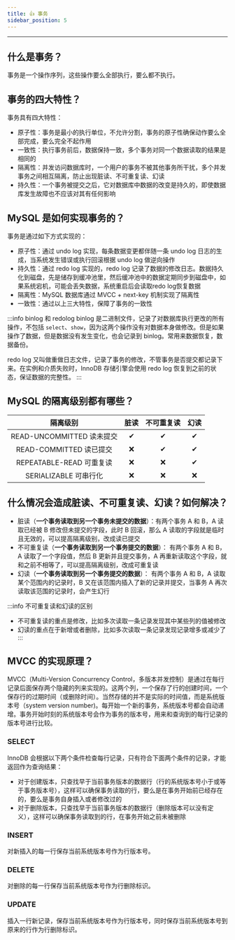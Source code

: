 ```yaml
---
title: 👍 事务
sidebar_position: 5
---
```


----

## 什么是事务？

事务是一个操作序列，这些操作要么全部执行，要么都不执行。

## 事务的四大特性？

事务具有四大特性：

- 原子性：事务是最小的执行单位，不允许分割，事务的原子性确保动作要么全部完成，要么完全不起作用
- 一致性：执行事务前后，数据保持一致，多个事务对同一个数据读取的结果是相同的
- 隔离性：并发访问数据库时，一个用户的事务不被其他事务所干扰，多个并发事务之间相互隔离，防止出现脏读、不可重复读、幻读
- 持久性：一个事务被提交之后，它对数据库中数据的改变是持久的，即使数据库发生故障也不应该对其有任何影响

## MySQL 是如何实现事务的？

事务是通过如下方式实现的：

- 原子性：通过 undo log 实现，每条数据变更都伴随一条 undo log 日志的生成，当系统发生错误或执行回滚根据 undo log 做逆向操作
- 持久性：通过 redo log 实现的，redo log 记录了数据的修改日志。数据持久化到磁盘，先是储存到缓冲池里，然后缓冲池中的数据定期同步到磁盘中，如果系统宕机，可能会丢失数据，系统重启后会读取redo log恢复数据
- 隔离性：MySQL 数据库通过 MVCC + next-key 机制实现了隔离性
- 一致性：通过以上三大特性，保障了事务的一致性

:::info binlog 和 redolog
binlog 是二进制文件，记录了对数据库执行更改的所有操作，不包括 `select`、`show`，因为这两个操作没有对数据本身做修改。但是如果操作了数据，但是数据没有发生变化，也会记录到 binlog。常用来数据恢复，数据备份。

redo log 又叫做重做日志文件，记录了事务的修改，不管事务是否提交都记录下来。在实例和介质失败时，InnoDB 存储引擎会使用 redo log 恢复到之前的状态，保证数据的完整性。
:::

## MySQL 的隔离级别都有哪些？

| 隔离级别 | 脏读 | 不可重复读 | 幻读 |
| :---: | :---: | :---: | :---: |
| READ-UNCOMMITTED 读未提交 | ✔ | ✔ | ✔ |
| READ-COMMITTED 读已提交 | ❌ | ✔ | ✔ |
| REPEATABLE-READ 可重复读 | ❌ | ❌ | ✔ |
| SERIALIZABLE 可串行化 | ❌ | ❌ | ❌ |

## 什么情况会造成脏读、不可重复读、幻读？如何解决？

- 脏读（**一个事务读取到另一个事务未提交的数据**）：有两个事务 A 和 B，A 读取已经被 B 修改但未提交的字段，此时 B 回滚，那么 A 读取的字段就是临时且无效的，可以提高隔离级别，改成读已提交
- 不可重复读（**一个事务读取到另一个事务提交的数据**）： 有两个事务 A 和 B，A 读取了一个字段值，然后 B 更新并且提交事务，A 再重新读取这个字段，就和之前不相等了，可以提高隔离级别，改成可重复读
- 幻读（**一个事务读取到另一个事务提交的数据**）： 有两个事务 A 和 B，A 读取某个范围内的记录时，B 又在该范围内插入了新的记录并提交，当事务 A 再次读取该范围的记录时，会产生幻行

:::info 不可重复读和幻读的区别
- 不可重复读的重点是修改，比如多次读取一条记录发现其中某些列的值被修改
- 幻读的重点在于新增或者删除，比如多次读取一条记录发现记录增多或减少了
:::

## MVCC 的实现原理？

MVCC（Multi-Version Concurrency Control，多版本并发控制）是通过在每行记录后面保存两个隐藏的列来实现的。这两个列，一个保存了行的创建时间，一个保存行的过期时间（或删除时间）。当然存储的并不是实际的时间值，而是系统版本号（system version number)。每开始一个新的事务，系统版本号都会自动递增。事务开始时刻的系统版本号会作为事务的版本号，用来和查询到的每行记录的版本号进行比较。

### SELECT

InnoDB 会根据以下两个条件检查每行记录，只有符合下面两个条件的记录，才能返回作为查询结果：

- 对于创建版本，只查找早于当前事务版本的数据行（行的系统版本号小于或等于事务版本号），这样可以确保事务读取的行，要么是在事务开始前已经存在的，要么是事务自身插入或者修改过的
- 对于删除版本，只查找早于当前事务版本的数据行（删除版本可以没有定义），这样可以确保事务读取到的行，在事务开始之前未被删除

### INSERT

对新插入的每一行保存当前系统版本号作为行版本号。

### DELETE

对删除的每一行保存当前系统版本号作为行删除标识。

### UPDATE

插入一行新记录，保存当前系统版本号作为行版本号，同时保存当前系统版本号到原来的行作为行删除标识。
